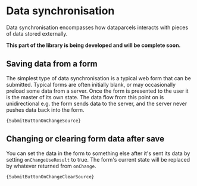 
# Data synchronisation

Data synchronisation encompasses how dataparcels interacts with pieces of data stored externally.

**This part of the library is being developed and will be complete soon.**

## Saving data from a form

The simplest type of data synchronisation is a typical web form that can be submitted. Typical forms are often initially blank, or may occasionally preload some data from a server. Once the form is presented to the user it is the master of its own state. The data flow from this point on is unidirectional e.g. the form sends data to the server, and the server never pushes data back into the form.

<SubmitButtonOnChange />
<Code language="jsx">{SubmitButtonOnChangeSource}</Code>

## Changing or clearing form data after save

You can set the data in the form to something else after it's sent its data by setting `onChangeUseResult` to true. The form's current state will be replaced by whatever returned from `onChange`.

<SubmitButtonOnChangeClear />
<Code language="jsx">{SubmitButtonOnChangeClearSource}</Code>

